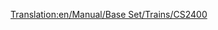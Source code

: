 [[Translation:en/Manual/Base Set/Trains/CS2400]]
{{nl/Treinen|Naam=CS2400
|Afbeelding=[[File:en/Cs2400.png]]
|Kosten=£18,750 ($37.500)
|Snelheid=112 km/h (70 mph)
|Gewicht=120 t
|Kracht=2,400 pk (1,790 kW)
|Onderhoudskosten=£1,599 ($3.198)
|Ontworpen=1965
|Levensduur=20 
|Capaciteit=n.v.t.
|Omschrijving=
|Real-life=Geen bijzondere prototypes bekend, maar de CS2400 is gebaseerd op een van de [http://en.wikipedia.org/wiki/Hood_unit "Hood"] diesels. 
}}
